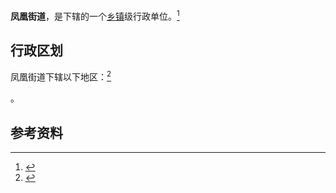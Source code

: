 {{中国乡级行政区
|景观照片文件名 = Exit A for Gaotangshi Station in Guangzhou Metro.jpg
|景观照片描述 = 广州地铁[[高塘石站|高塘石站]]
|汉语拼音 = 
|其他语言 = 
|其他语言名称 = 
|旧称 = 
|地名出处 = 
|位置图文件名 = 
|位置图描述 = 
|自定义图片= 
|建置时间 = 
|政府驻地 = 
|毗邻 = 
|总面积 = 
|总人口 = 
|总人口年份 = 
|户籍人口 = 
|户籍人口年份 = 
|常住人口 = 
|常住人口年份 = 
|人口密度 = 
|GDP = 
|GDP年份 = 
|邮政编码 = 
|电话区号 = 20
|官方网站 = 
|网站名称 = 
|44/01/06/019/000}}

'''凤凰街道'''，是{{PRC admin/fullname|44/01/06/019/000|3}}下辖的一个[[乡镇|乡镇]]级行政单位。<ref>{{PRC admin/ref sgc|{{PRC admin/parent|44/01/06/019/000}}}}</ref>

== 行政区划 ==

凤凰街道下辖以下地区：<ref>{{PRC admin/ref sgc|44/01/06/019/000}}</ref>

{{PRC admin/children|44/01/06/019/000}}。

== 参考资料 ==

{{reflist}}

{{行政区划小作品}}
{{PRC admin/navcat|44/01/06/019/000}}